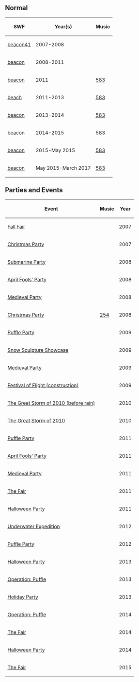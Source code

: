 

==Normal==
<!--Please don't remove those files, because they are not the same! Since we are an archive, we should even keep files like that-->
<center>
{|class="wikitable" border="1"
!SWF!!Year(s)!!Music
|-
|[[Media:ArtworkRoomsBeacon41.swf|beacon41]]||2007-2008||{{n/a}}
|-
|[[Media:PreAugust2011Beacon.swf|beacon]]||2008-2011||{{n/a}}
|-
|[[Media:08052011Beacon.swf|beacon]]||2011||[[Media:Music583.swf|583]]
|-
|[[Media:RoomsBeacon3.swf|beach]]||2011-2013||[[Media:Music583.swf|583]]
|-
|[[Media:RoomsBeacon4.swf|beacon]]||2013-2014||[[Media:Music583.swf|583]]
|-
|[[Media:RoomsBeacon5.swf|beacon]]||2014-2015||[[Media:Music583.swf|583]]
|-
|[[Media:RoomsBeacon2.swf|beacon]]||2015-May 2015||[[Media:Music583.swf|583]]
|-
|[[Media:RoomsBeacon-May2015.swf|beacon]]||May 2015-March 2017||[[Media:Music583.swf|583]]
|}
</center>

==Parties and Events==
<center>
{|class="wikitable" border="1"
!Event
!Music
!Year
|-
|<span class="plainlinks">[http://archives.clubpenguinwiki.info/swf.cpcheats.info/rooms/unknown_year/FallFairFiles/Beacon.swf Fall Fair]</span>||||2007
|-
|<span class="plainlinks">[http://archives.clubpenguinwiki.info/swf.cpcheats.info/rooms/unknown_year/Christmas_Files/Beacon.swf Christmas Party]</span>||||2007
|-
|<span class="plainlinks">[http://archives.clubpenguinwiki.info/swf.cpcheats.info/rooms/2008/Water_Party_08/Beacon.swf Submarine Party]</span>||||2008
|-
|<span class="plainlinks">[http://archives.clubpenguinwiki.info/swf.cpcheats.info/rooms/2008/april_fools_08/0328beacon42.swf April Fools' Party]</span>||||2008
|-
|<span class="plainlinks">[http://archives.clubpenguinwiki.info/swf.cpcheats.info/rooms/unknown_year/medieval_party/0516beacon50.swf Medieval Party]</span>||||2008
|-
|[[Media:RoomsBeacon-ChristmasParty2008.swf|Christmas Party]]||[[Media:Music254.swf|254]]||2008
|-
|<span class="plainlinks">[http://archives.clubpenguinwiki.info/swf.cpcheats.info/rooms/2009/puffle_party_febuary_2009/0220beacon.swf Puffle Party]</span>||||2009
|-
|<span class="plainlinks">[http://archives.clubpenguinwiki.info/swf.cpcheats.info/rooms/2009/penguin_awards_2009/beacon.swf Snow Sculpture Showcase]</span>||||2009
|-
|<span class="plainlinks">[http://archives.clubpenguinwiki.info/swf.cpcheats.info/rooms/2009/medieval_party_2009/beacon.swf Medieval Party]</span>||||2009
|-
|[[Media:FestivalOfFlightConstBeacon.swf|Festival of Flight (construction)]]||{{n/a}}||2009
|-
|[[Media:StormBeacon.swf|The Great Storm of 2010 (before rain)]]||{{n/a}}||2010
|-
|[[Media:RainBeacon.swf|The Great Storm of 2010]]||{{n/a}}||2010
|-
|[[Media:PuffleParty2011Beacon.swf|Puffle Party]]||{{n/a}}||2011
|-
|[[Media:AprilFools'Party2011Beacon.swf|April Fools' Party]]||{{n/a}}||2011
|-
|[[Media:MedievalParty2011Beacon.swf|Medieval Party]]||{{n/a}}||2011
|-
|[[Media:TheFair2011Beacon.swf|The Fair]]||{{n/a}}||2011
|-
|[[Media:HalloweenParty2011Beacon.swf|Halloween Party]]||{{n/a}}||2011
|-
|[[Media:UnderwaterExpeditionBeacon.swf|Underwater Expedition]]||{{n/a}}||2012
|-
|[[Media:PuffleParty2012Beacon.swf|Puffle Party]]||{{n/a}}||2012
|-
|[[Media:RoomsBeacon-HalloweenParty2013.swf|Halloween Party]]||{{n/a}}||2013
|-
|[[Media:OperationPuffleRoomsBeacon.swf|Operation: Puffle]]||{{n/a}}||2013
|-
|[[Media:RoomsBeacon-HolidayParty2013.swf|Holiday Party]]||{{N/a}}||2013
|-
|[[Media:OperationPuffleRoomsBeacon.swf|Operation: Puffle]]||{{n/a}}||2014
|-
|[[Media:TheFair2014Beacon.swf|The Fair]]||{{N/a}}||2014
|-
|[[Media:RoomsBeacon-HalloweenParty2014.swf|Halloween Party]]||{{n/a}}||2014
|-
|[[Media:RoomsBeacon-TheFair2015.swf|The Fair]]||{{n/a}}||2015
|}
</center>

{{Places}}